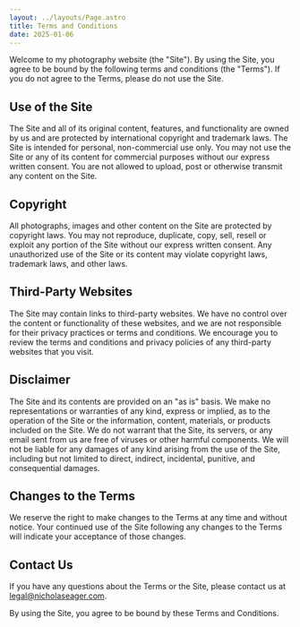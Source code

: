 ```yaml
---
layout: ../layouts/Page.astro
title: Terms and Conditions
date: 2025-01-06
---
```


Welcome to my photography website (the "Site"). By using the Site, you agree to be bound by the following terms and conditions (the "Terms"). If you do not agree to the Terms, please do not use the Site.

## Use of the Site

The Site and all of its original content, features, and functionality are owned by us and are protected by international copyright and trademark laws. The Site is intended for personal, non-commercial use only. You may not use the Site or any of its content for commercial purposes without our express written consent. You are not allowed to upload, post or otherwise transmit any content on the Site.

## Copyright

All photographs, images and other content on the Site are protected by copyright laws. You may not reproduce, duplicate, copy, sell, resell or exploit any portion of the Site without our express written consent. Any unauthorized use of the Site or its content may violate copyright laws, trademark laws, and other laws.

## Third-Party Websites

The Site may contain links to third-party websites. We have no control over the content or functionality of these websites, and we are not responsible for their privacy practices or terms and conditions. We encourage you to review the terms and conditions and privacy policies of any third-party websites that you visit.

## Disclaimer

The Site and its contents are provided on an "as is" basis. We make no representations or warranties of any kind, express or implied, as to the operation of the Site or the information, content, materials, or products included on the Site. We do not warrant that the Site, its servers, or any email sent from us are free of viruses or other harmful components. We will not be liable for any damages of any kind arising from the use of the Site, including but not limited to direct, indirect, incidental, punitive, and consequential damages.

## Changes to the Terms

We reserve the right to make changes to the Terms at any time and without notice. Your continued use of the Site following any changes to the Terms will indicate your acceptance of those changes.

## Contact Us

If you have any questions about the Terms or the Site, please contact us at legal@nicholaseager.com.

By using the Site, you agree to be bound by these Terms and Conditions.
